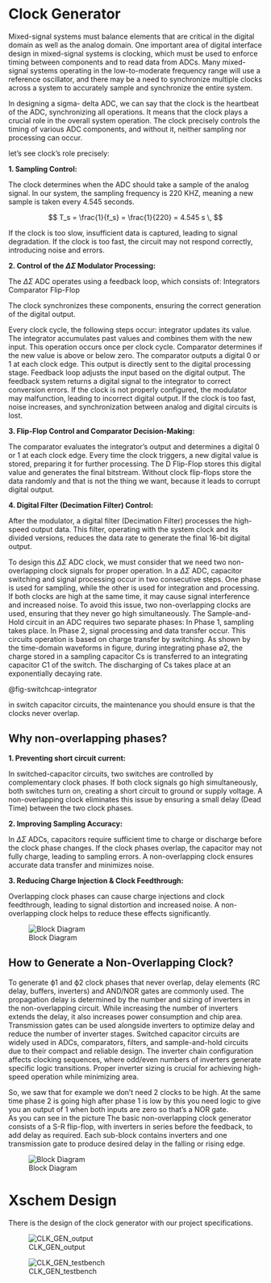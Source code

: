 # Clock Generator 

Mixed-signal systems must balance elements that are critical in the digital domain as well as the analog domain. One important area of digital interface design in mixed-signal systems is clocking, which must be used to enforce timing between components and to read data from ADCs. Many mixed-signal systems operating in the low-to-moderate frequency range will use a reference oscillator, and there may be a need to synchronize multiple clocks across a system to accurately sample and synchronize the entire system.

In designing a sigma- delta ADC, we can say that the clock is the heartbeat of the ADC, synchronizing all operations. It means that the clock plays a crucial role in the overall system operation. The clock precisely controls the timing of various ADC components, and without it, neither sampling nor processing can occur.




let's see clock's role precisely:

**1. Sampling Control:**

The clock determines when the ADC should take a sample of the analog signal. In our system, the sampling frequency is 220 KHZ, meaning a new sample is taken every 4.545 seconds. 


$$
T_s = \frac{1}{f_s} = \frac{1}{220} = 4.545 s \, 
$$

If the clock is too slow, insufficient data is captured, leading to signal degradation. 
If the clock is too fast, the circuit may not respond correctly, introducing noise and errors.


**2. Control of the $\Delta\Sigma$ Modulator Processing:**

The $\Delta\Sigma$ ADC operates using a feedback loop, which consists of:
 Integrators
 Comparator
 Flip-Flop

 The clock synchronizes these components, ensuring the correct generation of the digital output. 
 
Every clock cycle, the following steps occur:
integrator updates its value.
The integrator accumulates past values and combines them with the new input.
This operation occurs once per clock cycle.
Comparator determines if the new value is above or below zero.
The comparator outputs a digital 0 or 1 at each clock edge.
This output is directly sent to the digital processing stage.
Feedback loop adjusts the input based on the digital output.
The feedback system returns a digital signal to the integrator to correct conversion errors.
If the clock is not properly configured, the modulator may malfunction, leading to incorrect digital output.
If the clock is too fast, noise increases, and synchronization between analog and digital circuits is lost.


**3. Flip-Flop Control and Comparator Decision-Making:**

The comparator evaluates the integrator’s output and determines a digital 0 or 1 at each clock edge.
Every time the clock triggers, a new digital value is stored, preparing it for further processing.
The D Flip-Flop stores this digital value and generates the final bitstream.
Without clock flip-flops store the data randomly and that is not the thing we want, because it leads to corrupt digital output.


**4. Digital Filter (Decimation Filter) Control:**

After the modulator, a digital filter (Decimation Filter) processes the high-speed output data.
This filter, operating with the system clock and its divided versions, reduces the data rate to generate the final 16-bit digital output.


To design this $\Delta\Sigma$ ADC clock, we must consider that we need two non-overlapping clock signals for proper operation. 
In a $\Delta\Sigma$ ADC, capacitor switching and signal processing occur in two consecutive steps.
One phase is used for sampling, while the other is used for integration and processing.
If both clocks are high at the same time, it may cause signal interference and increased noise.
To avoid this issue, two non-overlapping clocks are used, ensuring that they never go high simultaneously.
The Sample-and-Hold circuit in an ADC requires two separate phases:
In Phase 1, sampling takes place.
In Phase 2, signal processing and data transfer occur.
This circuits operation is based on charge transfer by switching. As shown by the time-domain waveforms in figure, during integrating phase ∅2, the charge stored in a sampling capacitor Cs is transferred to an integrating capacitor C1 of the switch. The discharging of Cs takes place at an exponentially decaying rate.
 
@fig-switchcap-integrator 

in switch capacitor circuits, the maintenance you should ensure is that the clocks never overlap.

## Why non-overlapping phases?


**1. Preventing short circuit current:**
   
In switched-capacitor circuits, two switches are controlled by complementary clock phases.
If both clock signals go high simultaneously, both switches turn on, creating a short circuit to ground or supply voltage.
A non-overlapping clock eliminates this issue by ensuring a small delay (Dead Time) between the two clock phases.

**2. Improving Sampling Accuracy:**

In $\Delta\Sigma$ ADCs, capacitors require sufficient time to charge or discharge before the clock phase changes.
If the clock phases overlap, the capacitor may not fully charge, leading to sampling errors.
A non-overlapping clock ensures accurate data transfer and minimizes noise.

**3. Reducing Charge Injection & Clock Feedthrough:**

Overlapping clock phases can cause charge injections and clock feedthrough, leading to signal distortion and increased noise.
A non-overlapping clock helps to reduce these effects significantly.

![Block Diagram](figures/Untitled Diagram-Page-1.drawio (1).svg){#fig-Block-Diagram}

## How to Generate a Non-Overlapping Clock?

To generate ϕ1 and ϕ2 clock phases that never overlap, delay elements (RC delay, buffers, inverters) and AND/NOR gates are commonly used.
The propagation delay is determined by the number and sizing of inverters in the non-overlapping circuit. While increasing the number of inverters extends the delay, it also increases power consumption and chip area. Transmission gates can be used alongside inverters to optimize delay and reduce the number of inverter stages. Switched capacitor circuits are widely used in ADCs, comparators, filters, and sample-and-hold circuits due to their compact and reliable design. The inverter chain configuration affects clocking sequences, where odd/even numbers of inverters generate specific logic transitions. Proper inverter sizing is crucial for achieving high-speed operation while minimizing area. 

So, we saw that for example we don’t need 2 clocks to be high. At the same time phase 2 is going high after phase 1 is low by this you need logic to give you an output of 1 when both inputs are zero so that’s a NOR gate.     
As you can see in the picture The basic non-overlapping clock generator consists of a S-R flip-flop, with inverters in series before the feedback, to add delay as required.
Each sub-block contains inverters and one transmission gate to produce desired delay in the falling or rising edge.


![Block Diagram](figures/Untitled Diagram-Page-3.drawio (1).svg){#fig-Block-Diagram}


# Xschem Design

There is the design of the clock generator with our project specifications.

![CLK_GEN_output](figures/_fig_clk_output.svg){#fig-blocks}

![CLK_GEN_testbench](figures/_fig_tb_ClkG.svg){#fig-blocks}


